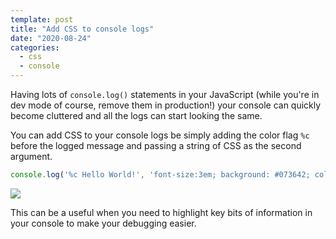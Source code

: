 ```yaml
---
template: post
title: "Add CSS to console logs"
date: "2020-08-24"
categories:
  - css
  - console
---
```


Having lots of `console.log()` statements in your JavaScript (while you're in dev mode of course, remove them in production!) your console can quickly become cluttered and all the logs can start looking the same.

You can add CSS to your console logs be simply adding the color flag `%c` before the logged message and passing a string of CSS as the second argument.

```javascript
console.log('%c Hello World!', 'font-size:3em; background: #073642; color: #EEE');
```

![](console-colours-1024x684.png)

This can be a useful when you need to highlight key bits of information in your console to make your debugging easier.
